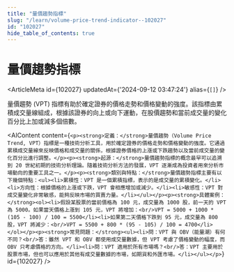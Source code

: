 ```yaml
---
title: "量價趨勢指標"
slug: "/learn/volume-price-trend-indicator--102027"
id: "102027"
hide_table_of_contents: true
---
```



# 量價趨勢指標

<ArticleMeta id={102027} updatedAt={'2024-09-12 03:47:24'} alias={`[]`} />
<div className='border-solid border-b border-t-0 my-4 border-[var(--ifm-color-gray-300)]' />

量價趨勢 (VPT) 指標有助於確定證券的價格走勢和價格變動的強度。該指標由累積成交量線組成，根據該證券的向上或向下運動，在股價趨勢和當前成交量的變化百分比上加或減多個倍數。

<AIContent content={`<p><strong>定義：</strong>量價趨勢（Volume Price Trend, VPT）指標是一種技術分析工具，用於確定證券的價格走勢和價格變動的強度。它通過累積成交量線來反映價格和成交量的關係，根據證券價格的上漲或下跌趨勢以及當前成交量的變化百分比進行調整。</p><p><strong>起源：</strong>量價趨勢指標的概念最早可以追溯到 20 世紀初期的技術分析理論。隨着技術分析方法的發展，VPT 逐漸成為投資者用來分析市場動向的重要工具之一。</p><p><strong>類別與特點：</strong>量價趨勢指標主要有以下幾個特點：<ul><li>累積性：VPT 是一個累積指標，表示的是成交量的累積變化。</li><li>方向性：根據價格的上漲或下跌，VPT 會相應增加或減少。</li><li>敏感性：VPT 對成交量變化非常敏感，能夠反映市場的買賣力量。</li></ul></p><p><strong>具體案例：</strong><ol><li>假設某股票的當前價格為 100 元，成交量為 1000 股，前一天的 VPT 為 5000。如果當天價格上漲到 105 元，VPT 將增加：<br/>VPT = 5000 + 1000 * (105 - 100) / 100 = 5500</li><li>如果第二天價格下跌到 95 元，成交量為 800 股，VPT 將減少：<br/>VPT = 5500 + 800 * (95 - 105) / 100 = 4700</li></ol></p><p><strong>常見問題：</strong><ul><li>問：VPT 與 OBV（能量潮）有何不同？<br/>答：雖然 VPT 和 OBV 都使用成交量數據，但 VPT 考慮了價格變動的幅度，而 OBV 只考慮價格的方向。</li><li>問：VPT 適用於所有市場嗎？<br/>答：VPT 主要用於股票市場，但也可以應用於其他有成交量數據的市場，如期貨和外匯市場。</li></ul></p>`} id={102027} />
